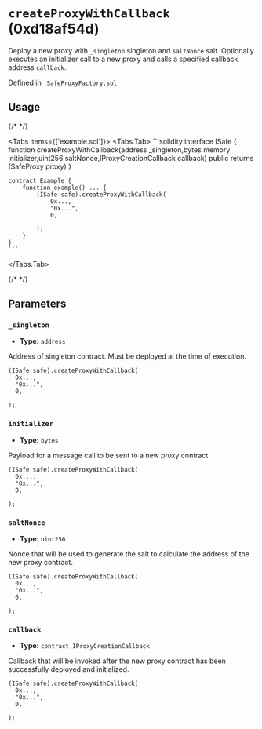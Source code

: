 



# `createProxyWithCallback` (0xd18af54d)



Deploy a new proxy with `_singleton` singleton and `saltNonce` salt.
Optionally executes an initializer call to a new proxy and calls a specified callback address `callback`.




Defined in [` SafeProxyFactory.sol`](https://github.com/safe-global/safe-smart-account/tree/v1.4.1/contracts/proxies/SafeProxyFactory.sol#L86)


## Usage

{/* <!-- vale off --> */}

<Tabs items={['example.sol']}>
  <Tabs.Tab>
    ```solidity
    interface ISafe {
        function createProxyWithCallback(address _singleton,bytes memory initializer,uint256 saltNonce,IProxyCreationCallback callback) public returns (SafeProxy proxy)
    }

    contract Example {
        function example() ... {
            (ISafe safe).createProxyWithCallback(
                0x...,
                "0x...",
                0,
                
            );
        }
    }
    ```
  </Tabs.Tab>
</Tabs>

{/* <!-- vale on --> */}



## Parameters

### `_singleton`

  - **Type:** `address`

  Address of singleton contract. Must be deployed at the time of execution.

  ```solidity focus=2
  (ISafe safe).createProxyWithCallback(
    0x...,
    "0x...",
    0,
    
  );
  ```


### `initializer`

  - **Type:** `bytes`

  Payload for a message call to be sent to a new proxy contract.

  ```solidity focus=3
  (ISafe safe).createProxyWithCallback(
    0x...,
    "0x...",
    0,
    
  );
  ```


### `saltNonce`

  - **Type:** `uint256`

  Nonce that will be used to generate the salt to calculate the address of the new proxy contract.

  ```solidity focus=4
  (ISafe safe).createProxyWithCallback(
    0x...,
    "0x...",
    0,
    
  );
  ```


### `callback`

  - **Type:** `contract IProxyCreationCallback`

  Callback that will be invoked after the new proxy contract has been successfully deployed and initialized.

  ```solidity focus=5
  (ISafe safe).createProxyWithCallback(
    0x...,
    "0x...",
    0,
    
  );
  ```





